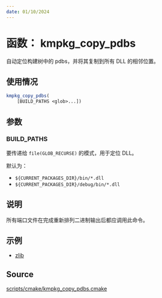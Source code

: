 ```yaml
---
date: 01/10/2024
---
```

# 函数： kmpkg_copy_pdbs

自动定位构建树中的 pdbs，并将其复制到所有 DLL 的相邻位置。

## 使用情况

```cmake
kmpkg_copy_pdbs(
    [BUILD_PATHS <glob>...])
```

## 参数

### BUILD_PATHS

要传递给 `file(GLOB_RECURSE)` 的模式，用于定位 DLL。

默认为：
- `${CURRENT_PACKAGES_DIR}/bin/*.dll`
- `${CURRENT_PACKAGES_DIR}/debug/bin/*.dll`

## 说明

所有端口文件在完成重新排列二进制输出后都应调用此命令。

## 示例

- [zlib](https://gitee.com/kumo-pub/kmpkg/blob/master/ports/zlib/portfile.cmake)

## Source

[scripts/cmake/kmpkg\_copy\_pdbs.cmake](https://gitee.com/kumo-pub/kmpkg/blob/master/scripts/cmake/kmpkg_copy_pdbs.cmake)
